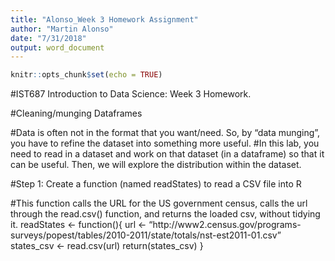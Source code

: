 ```yaml
---
title: "Alonso_Week 3 Homework Assignment"
author: "Martin Alonso"
date: "7/31/2018"
output: word_document
---
```


```r
knitr::opts_chunk$set(echo = TRUE)
```

#IST687 Introduction to Data Science: Week 3 Homework.

#Cleaning/munging Dataframes

#Data is often not in the format that you want/need. So, by "data munging", you have to refine the dataset into something more useful. 
#In	this	lab,	you	need	to	read	in	a	dataset	and	work	on	that	dataset	(in	a	dataframe)	so	that	it	can	be	useful. Then,	we	will	explore	the	distribution	within	the	dataset.

#Step 1: Create a function (named readStates) to read a CSV file into R

#This function calls the URL for the US government census, calls the url through the read.csv() function, and returns the loaded csv, without tidying it. 
readStates <- function(){
  url <- "http://www2.census.gov/programs-surveys/popest/tables/2010-2011/state/totals/nst-est2011-01.csv"
  states_csv <- read.csv(url)
  return(states_csv)
}

